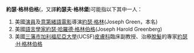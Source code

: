 '''約瑟·格林伯格'''({{lang-en|Joseph Greenberg}}，又譯'''約瑟夫·格林堡''')可能指以下其中一人：
# 美國[[演員|演員]]及[[意第緒語電影|意第緒語電影]]導演[[約瑟·格林|約瑟·格林]](Joseph Green，本名{{lang|pl|Yoysef Grinberg}})
# 美國[[語言學家|語言學家]][[約瑟·哈羅德·格林伯格|約瑟·哈羅德·格林伯格]](Joseph Harold Greenberg)
# 美國[[三藩市加利福尼亞大學|三藩市加利福尼亞大學]](UCSF)[[皮膚科|皮膚科]]臨床副教授、治療[[脫髮|脫髮]]的專家[[約瑟·H·格林伯格|約瑟·H·格林伯格]]

{{Disambiguation|Y|Cat=六字人名譯名消歧義}}